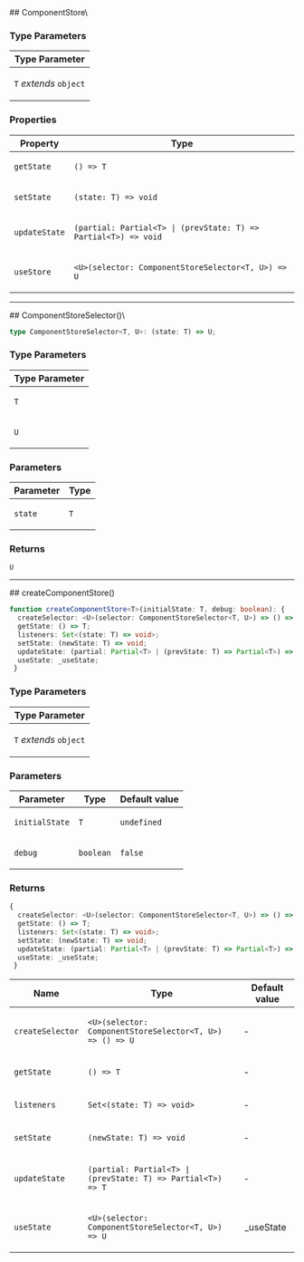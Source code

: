 
[//]: # (Do not edit directly)
[//]: # (Generated by the Cocokits TypeDoc custom theme on Thu Feb 20 2025)



<Meta title='Utils/Component-store'/>
<MdxPage breadcrumb='Utils' title='Component-store' tocItems={tocItems} hideThemeSwitcher={true}>
<div>
</div><div id="selection_componentstoret">
## ComponentStore\<T\>

### Type Parameters

<table class="arg-type-table arg-type-table--full-width">
<thead>
<tr>
<th>Type Parameter</th>
</tr>
</thead>
<tbody>
<tr>
<td>

`T` *extends* `object`

</td>
</tr>
</tbody>
</table>

### Properties

<table class="arg-type-table arg-type-table--full-width">
<thead>
<tr>
<th>Property</th>
<th>Type</th>
</tr>
</thead>
<tbody>
<tr>
<td>

`getState`

</td>
<td>

`() => T`

</td>
</tr>
<tr>
<td>

`setState`

</td>
<td>

`(state: T) => void`

</td>
</tr>
<tr>
<td>

`updateState`

</td>
<td>

`(partial: Partial<T> | (prevState: T) => Partial<T>) => void`

</td>
</tr>
<tr>
<td>

`useStore`

</td>
<td>

`<U>(selector: ComponentStoreSelector<T, U>) => U`

</td>
</tr>
</tbody>
</table>

***

</div><div id="selection_componentstoreselectort-u">
## ComponentStoreSelector()\<T, U\>

```ts
type ComponentStoreSelector<T, U>: (state: T) => U;
```

### Type Parameters

<table class="arg-type-table arg-type-table--full-width">
<thead>
<tr>
<th>Type Parameter</th>
</tr>
</thead>
<tbody>
<tr>
<td>

`T`

</td>
</tr>
<tr>
<td>

`U`

</td>
</tr>
</tbody>
</table>

### Parameters

<table class="arg-type-table arg-type-table--full-width">
<thead>
<tr>
<th>Parameter</th>
<th>Type</th>
</tr>
</thead>
<tbody>
<tr>
<td>

`state`

</td>
<td>

`T`

</td>
</tr>
</tbody>
</table>

### Returns

`U`

***

</div><div id="selection_createcomponentstore">
## createComponentStore()

```ts
function createComponentStore<T>(initialState: T, debug: boolean): {
  createSelector: <U>(selector: ComponentStoreSelector<T, U>) => () => U;
  getState: () => T;
  listeners: Set<(state: T) => void>;
  setState: (newState: T) => void;
  updateState: (partial: Partial<T> | (prevState: T) => Partial<T>) => T;
  useState: _useState;
 }
```

### Type Parameters

<table class="arg-type-table arg-type-table--full-width">
<thead>
<tr>
<th>Type Parameter</th>
</tr>
</thead>
<tbody>
<tr>
<td>

`T` *extends* `object`

</td>
</tr>
</tbody>
</table>

### Parameters

<table class="arg-type-table arg-type-table--full-width">
<thead>
<tr>
<th>Parameter</th>
<th>Type</th>
<th>Default value</th>
</tr>
</thead>
<tbody>
<tr>
<td>

`initialState`

</td>
<td>

`T`

</td>
<td>

`undefined`

</td>
</tr>
<tr>
<td>

`debug`

</td>
<td>

`boolean`

</td>
<td>

`false`

</td>
</tr>
</tbody>
</table>

### Returns

```ts
{
  createSelector: <U>(selector: ComponentStoreSelector<T, U>) => () => U;
  getState: () => T;
  listeners: Set<(state: T) => void>;
  setState: (newState: T) => void;
  updateState: (partial: Partial<T> | (prevState: T) => Partial<T>) => T;
  useState: _useState;
 }
```

<table class="arg-type-table arg-type-table--full-width">
<thead>
<tr>
<th>Name</th>
<th>Type</th>
<th>Default value</th>
</tr>
</thead>
<tbody>
<tr>
<td>

`createSelector`

</td>
<td>

`<U>(selector: ComponentStoreSelector<T, U>) => () => U`

</td>
<td>

&hyphen;

</td>
</tr>
<tr>
<td>

`getState`

</td>
<td>

`() => T`

</td>
<td>

&hyphen;

</td>
</tr>
<tr>
<td>

`listeners`

</td>
<td>

`Set<(state: T) => void>`

</td>
<td>

&hyphen;

</td>
</tr>
<tr>
<td>

`setState`

</td>
<td>

`(newState: T) => void`

</td>
<td>

&hyphen;

</td>
</tr>
<tr>
<td>

`updateState`

</td>
<td>

`(partial: Partial<T> | (prevState: T) => Partial<T>) => T`

</td>
<td>

&hyphen;

</td>
</tr>
<tr>
<td>

`useState`

</td>
<td>

`<U>(selector: ComponentStoreSelector<T, U>) => U`

</td>
<td>

\_useState

</td>
</tr>
</tbody>
</table>

</div>
</MdxPage>
